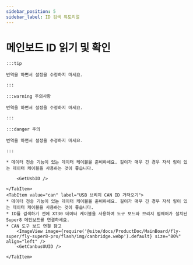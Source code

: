 ```yaml
---
sidebar_position: 5
sidebar_label: ID 검색 튜토리얼
---
```





# 메인보드 ID 읽기 및 확인

    :::tip

    번역을 하면서 설정을 수정하지 마세요.

    :::

    :::warning 주의사항

    번역을 하면서 설정을 수정하지 마세요.

    :::

    :::danger 주의

    번역을 하면서 설정을 수정하지 마세요.

    :::

<Tabs>
    <TabItem value="usb" label="USB ID 가져오기" default>

    * 데이터 전송 기능이 있는 데이터 케이블을 준비하세요. 길이가 매우 긴 경우 자석 링이 있는 데이터 케이블을 사용하는 것이 좋습니다.
    
        <GetUsbID />
        
    </TabItem>
    <TabItem value="can" label="USB 브리지 CAN ID 가져오기">
    * 데이터 전송 기능이 있는 데이터 케이블을 준비하세요. 길이가 매우 긴 경우 자석 링이 있는 데이터 케이블을 사용하는 것이 좋습니다.
    * ID를 검색하기 전에 XT30 데이터 케이블을 사용하여 도구 보드와 브리지 펌웨어가 설치된 Super8 메인보드를 연결하세요.
    * CAN 도구 보드 연결 참고
        <ImageView image={require('@site/docs/ProductDoc/MainBoard/fly-super/fly-super8-pro/flash/img/canbridge.webp').default} size="80%" align="left" />   
        <GetCanbusUUID />

    </TabItem>
</Tabs>